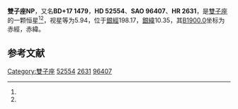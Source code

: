 {{Starbox begin
| name = 雙子座NP
}}
{{Starbox observe
| epoch = [[J2000.0|J2000.0]]
| constell = [[雙子座|雙子座]]<ref name=SIMBAD>{{cite web
 | url=http://simbad.u-strasbg.fr/simbad/sim-id?Ident=HR+2631
 | title =Pulsating variable Star
 | publisher=Centre de Données astronomiques de Strasbourg
 | work=SIMBAD
 | accessdate=2012-07-13}}</ref><ref name=DATA>{{cite web
 | url=http://vizier.u-strasbg.fr/viz-bin/VizieR-5?-out.add=.&-source=5050&-corr=PK=HR&-out.max=9999&HR=2631
 | title =VizieR Detailed Page
 | accessdate=2012-07-13}}</ref>
| 星官 = 
| ra = {{RA|7|2|25.5}}<ref name=SIMBAD /><ref name=DATA />
| dec = {{DEC|+17|45|20}}<ref name=SIMBAD /><ref name=DATA />
| appmag_v = 5.94<ref name=SIMBAD /><ref name=DATA />
}}
{{Starbox character
| class = M1<ref name=SIMBAD /><ref name=DATA />
| b-v = 1.63<ref name=SIMBAD /><ref name=DATA />
| u-b = <ref name=SIMBAD /><ref name=DATA />
| r-i = <ref name=SIMBAD /><ref name=DATA />
| variable = 
}}
{{Starbox astrometry
| radial_v = 
| prop_mo_ra = 23
| parallax = 
| p_error = 
}}
{{Starbox catalog
| names =BD+17 1479，[[SAO星表|SAO]] 96407，[[HD星表|HD]] 52554，[[HR星表|HR]] 2631}}
{{Starbox reference |Simbad=HR+2631}}
{{Starbox end}}

'''雙子座NP'''，又名'''BD+17 1479'''，'''HD 52554'''、'''SAO 96407'''、'''HR 2631'''，是[[雙子座|雙子座]]的一颗恒星<ref name=SIMBAD /><ref name=DATA />，视星等为5.94，位于[[銀道座標系|銀經]]198.17，[[銀道座標系|銀緯]]10.35，其[[B1900.0|B1900.0]]坐标为赤經{{RA|6|56|36.5}}，赤緯{{DEC|+17|10.35|52}}。

== 参考文献 ==
{{reflist}}

{{star-stub}}

{{雙子座恒星}}
[[Category:雙子座|Category:雙子座]]
[[Category:HD和HDE天體|52554]]
[[Category:HR天體|2631]]
[[Category:SAO天體|96407]]
